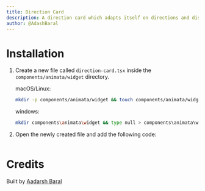 ```yaml
---
title: Direction Card
description: A direction card which adapts itself on directions and distance
author: @AdashBaral
---
```


<ComponentPreview name="widget-direction-card--docs" />

# Installation

1. Create a new file called `direction-card.tsx` inside the `components/animata/widget` directory.

   macOS/Linux:
   ```bash
   mkdir -p components/animata/widget && touch components/animata/widget/direction-card.tsx
   ```

   windows:
   ```bash
   mkdir components\animata\widget && type null > components\animata\widget\direction-card.tsx
   ```

2. Open the newly created file and add the following code:

   ```jsx file=<rootDir>/animata/widget/direction-card.tsx

   ```


# Credits

   Built by [Aadarsh Baral](https://github.com/aadarshbaral)